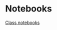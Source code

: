 # Notebooks

[Class notebooks](https://github.com/ontoligent/DS5100-2023-07-R/tree/00cc9d21a4f9bcb9fab8b913ab0af16bd8369c1f/lessons/M01_GettingStarted)